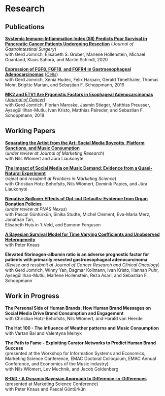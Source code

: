 # Research

## Publications

[**Systemic Immune-Inflammation Index (SII) Predicts Poor Survival in Pancreatic Cancer Patients Undergoing Resection**](https://link.springer.com/article/10.1007/s11605-019-04187-z) (*Journal of
Gastrointestinal Surgery*)\
with Gerd Jomrich, Elisabeth S. Gruber, Marlene Hollenstein, Michael
Gnantand, Klaus Sahora, and Martin Schindl, 2020

[**Expression of FGF8, FGF18, and FGFR4 in Gastroesophageal Adenocarcinomas**](https://www.mdpi.com/2073-4409/8/9/1092) ([*Cells*]{.underline})\
with Gerd Jomrich, Xenia Hudec, Felix Harpain, Gerald Timelthaler,
Thomas Mohr, Brigitte Marian, and Sebastian F. Schoppmann, 2019

[**MK2 and ETV1 Are Prgonistic Factors in Esophageal Adenocarcinomas**](https://www.jcancer.org/v09p0460.htm)
([*Journal of Cancer*]{.underline})\
with Gerd Jomrich, Florian Maroske, Jasmin Stieger, Matthias Preusser,
Aysegül Ilhan-Mutlu, Ivan Kristo, Matthias Paireder, and Sebastian F.
Schoppmann, 2018

## Working Papers

[**Separating the Artist from the Art: Social Media Boycotts, Platform Sanctions, and Music Consumption**](https://papers.ssrn.com/sol3/papers.cfm?abstract_id=4929261) <br>
(*under review at Journal of
Marketing Research*)\
with Nils Wlömert and Jūra Liaukonytė

[**The Impact of Social Media on Music Demand: Evidence from a Quasi-Natural Experiment**](https://arxiv.org/abs/2405.14999) <br>
(*reject and resubmit at Frontiers in
Marketing Science*)\
with Christian Hotz-Behofsits, Nils Wlömert, Dominik Papies, and Jūra
Liaukonytė

[**Negative Spillover Effects of Opt-out Defaults: Evidence from Organ Donation Policies**](https://osf.io/preprints/psyarxiv/c36v8) <br> 
(*under review at PNAS Nexus*)\
with Pascal Güntürkün, Sinika Studte, Michel Clement, Eva-Maria Merz,
Jonathan Tan,<br>
Elisabeth Huis in 't Veld, and Eamonn Ferguson

[**A Bayesian Survival Model for Time Varying Coefficients and Unobserved Heterogeneity**](https://arxiv.org/abs/2206.11320)\
with Peter Knaus

**Elevated fibrinogen-albumin ratio is an adverse prognostic factor for
patients with primarily resected gastroesophageal adenocarcinoma**
(*Revise and resubmit at Journal of Cancer Research and Clinical
Oncology*)\
with Gerd Jomrich, Winny Yan, Dagmar Kollmann, Ivan Kristo, Hannah Puhr,
Aysegül Ihan-Mutlu, Marlene Hollenstein, Reza Asari, and Sebastian F.
Schoppmann

## Work in Progress

**The Personal Side of Human Brands: How Human Brand Messages on Social Media Drive Brand Consumption and Engagement**\
with Christian Hotz-Behofsits, Nils Wlömert, and Harald van Heerde

**The Hot 100 - The Influence of Weather patterns and Music
Consumption**\
with Vartan Bal and Valentyna Melnyk

**The Path to Fame - Exploiting Curator Networks to Predict Human Brand
Success**\
(presented at the Workshop for Information Systems and Economics,
Marketing Science Conference, EMAC Doctoral Colloquium, EMAC Annual
Conference, and Economics of the Music Industry)\
with Nils Wlömert, Lev Muchnik, and Jacob Goldenberg

[**B-DiD - A Dynamic Bayesian Approach to Difference-in-Differences**](https://dwinkler.org/bdids/#/title-slide)\
(presented at Marketing Science Conference)\
with Peter Knaus and Pascal Güntürkün

